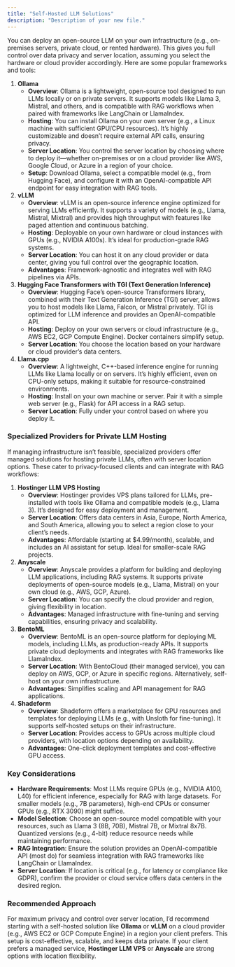 ```yaml
---
title: "Self-Hosted LLM Solutions"
description: "Description of your new file."
---
```



You can deploy an open-source LLM on your own infrastructure (e.g., on-premises servers, private cloud, or rented hardware). This gives you full control over data privacy and server location, assuming you select the hardware or cloud provider accordingly. Here are some popular frameworks and tools:

1. **Ollama**
   - **Overview**: Ollama is a lightweight, open-source tool designed to run LLMs locally or on private servers. It supports models like Llama 3, Mistral, and others, and is compatible with RAG workflows when paired with frameworks like LangChain or LlamaIndex.
   - **Hosting**: You can install Ollama on your own server (e.g., a Linux machine with sufficient GPU/CPU resources). It’s highly customizable and doesn’t require external API calls, ensuring privacy.
   - **Server Location**: You control the server location by choosing where to deploy it—whether on-premises or on a cloud provider like AWS, Google Cloud, or Azure in a region of your choice.
   - **Setup**: Download Ollama, select a compatible model (e.g., from Hugging Face), and configure it with an OpenAI-compatible API endpoint for easy integration with RAG tools.
2. **vLLM**
   - **Overview**: vLLM is an open-source inference engine optimized for serving LLMs efficiently. It supports a variety of models (e.g., Llama, Mistral, Mixtral) and provides high throughput with features like paged attention and continuous batching.
   - **Hosting**: Deployable on your own hardware or cloud instances with GPUs (e.g., NVIDIA A100s). It’s ideal for production-grade RAG systems.
   - **Server Location**: You can host it on any cloud provider or data center, giving you full control over the geographic location.
   - **Advantages**: Framework-agnostic and integrates well with RAG pipelines via APIs.
3. **Hugging Face Transformers with TGI (Text Generation Inference)**
   - **Overview**: Hugging Face’s open-source Transformers library, combined with their Text Generation Inference (TGI) server, allows you to host models like Llama, Falcon, or Mistral privately. TGI is optimized for LLM inference and provides an OpenAI-compatible API.
   - **Hosting**: Deploy on your own servers or cloud infrastructure (e.g., AWS EC2, GCP Compute Engine). Docker containers simplify setup.
   - **Server Location**: You choose the location based on your hardware or cloud provider’s data centers.
4. **Llama.cpp**
   - **Overview**: A lightweight, C\+\+-based inference engine for running LLMs like Llama locally or on servers. It’s highly efficient, even on CPU-only setups, making it suitable for resource-constrained environments.
   - **Hosting**: Install on your own machine or server. Pair it with a simple web server (e.g., Flask) for API access in a RAG setup.
   - **Server Location**: Fully under your control based on where you deploy it.

### Specialized Providers for Private LLM Hosting

If managing infrastructure isn’t feasible, specialized providers offer managed solutions for hosting private LLMs, often with server location options. These cater to privacy-focused clients and can integrate with RAG workflows:

1. **Hostinger LLM VPS Hosting**
   - **Overview**: Hostinger provides VPS plans tailored for LLMs, pre-installed with tools like Ollama and compatible models (e.g., Llama 3). It’s designed for easy deployment and management.
   - **Server Location**: Offers data centers in Asia, Europe, North America, and South America, allowing you to select a region close to your client’s needs.
   - **Advantages**: Affordable (starting at $4.99/month), scalable, and includes an AI assistant for setup. Ideal for smaller-scale RAG projects.
2. **Anyscale**
   - **Overview**: Anyscale provides a platform for building and deploying LLM applications, including RAG systems. It supports private deployments of open-source models (e.g., Llama, Mistral) on your own cloud (e.g., AWS, GCP, Azure).
   - **Server Location**: You can specify the cloud provider and region, giving flexibility in location.
   - **Advantages**: Managed infrastructure with fine-tuning and serving capabilities, ensuring privacy and scalability.
3. **BentoML**
   - **Overview**: BentoML is an open-source platform for deploying ML models, including LLMs, as production-ready APIs. It supports private cloud deployments and integrates with RAG frameworks like LlamaIndex.
   - **Server Location**: With BentoCloud (their managed service), you can deploy on AWS, GCP, or Azure in specific regions. Alternatively, self-host on your own infrastructure.
   - **Advantages**: Simplifies scaling and API management for RAG applications.
4. **Shadeform**
   - **Overview**: Shadeform offers a marketplace for GPU resources and templates for deploying LLMs (e.g., with Unsloth for fine-tuning). It supports self-hosted setups on their infrastructure.
   - **Server Location**: Provides access to GPUs across multiple cloud providers, with location options depending on availability.
   - **Advantages**: One-click deployment templates and cost-effective GPU access.

### Key Considerations

- **Hardware Requirements**: Most LLMs require GPUs (e.g., NVIDIA A100, L40) for efficient inference, especially for RAG with large datasets. For smaller models (e.g., 7B parameters), high-end CPUs or consumer GPUs (e.g., RTX 3090) might suffice.
- **Model Selection**: Choose an open-source model compatible with your resources, such as Llama 3 (8B, 70B), Mistral 7B, or Mixtral 8x7B. Quantized versions (e.g., 4-bit) reduce resource needs while maintaining performance.
- **RAG Integration**: Ensure the solution provides an OpenAI-compatible API (most do) for seamless integration with RAG frameworks like LangChain or LlamaIndex.
- **Server Location**: If location is critical (e.g., for latency or compliance like GDPR), confirm the provider or cloud service offers data centers in the desired region.

### Recommended Approach

For maximum privacy and control over server location, I’d recommend starting with a self-hosted solution like **Ollama** or **vLLM** on a cloud provider (e.g., AWS EC2 or GCP Compute Engine) in a region your client prefers. This setup is cost-effective, scalable, and keeps data private. If your client prefers a managed service, **Hostinger LLM VPS** or **Anyscale** are strong options with location flexibility.